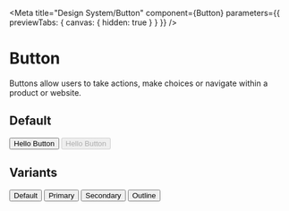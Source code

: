 
<Meta
  title="Design System/Button"
  component={Button}
  parameters={{ previewTabs: { canvas: { hidden: true } } }}
/>

# Button

Buttons allow users to take actions, make choices or navigate within a product or website.

<Props of={Button} />

## Default

<Preview>
  <Story name="DefaultButton">
    <Buttons alignment="left">
      <Button>Hello Button</Button>
      <Button disabled>Hello Button</Button>
    </Buttons>
  </Story>
</Preview>

## Variants

<Preview>
  <Story name="PrimaryButton">
    <Buttons alignment="left">
      <Button>Default</Button>
      <Button variant="primary">Primary</Button>
      <Button variant="secondary">Secondary</Button>
      <Button variant="outline">Outline</Button>
    </Buttons>
  </Story>
</Preview>
